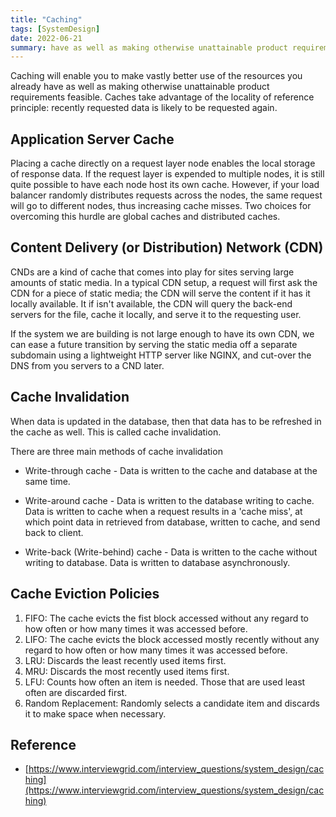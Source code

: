 ```yaml
---
title: "Caching"
tags: [SystemDesign]
date: 2022-06-21
summary: have as well as making otherwise unattainable product requirements feasible.
---
```


Caching will enable you to make vastly better use of the resources you already
have as well as making otherwise unattainable product requirements feasible.
Caches take advantage of the locality of reference principle: recently
requested data is likely to be requested again.

## Application Server Cache

Placing a cache directly on a request layer node enables the local storage of
response data. If the request layer is expended to multiple nodes, it is still
quite possible to have each node host its own cache. However, if your load
balancer randomly distributes requests across the nodes, the same request will
go to different nodes, thus increasing cache misses. Two choices for
overcoming this hurdle are global caches and distributed caches.

## Content Delivery (or Distribution) Network (CDN)

CNDs are a kind of cache that comes into play for sites serving large amounts
of static media. In a typical CDN setup, a request will first ask the CDN for
a piece of static media; the CDN will serve the content if it has it locally
available. It if isn't available, the CDN will query the back-end servers for
the file, cache it locally, and serve it to the requesting user.

If the system we are building is not large enough to have its own CDN, we can
ease a future transition by serving the static media off a separate subdomain
using a lightweight HTTP server like NGINX, and cut-over the DNS from you
servers to a CND later.

## Cache Invalidation

When data is updated in the database, then that data has to be refreshed in the cache as well. This is called cache invalidation.

There are three main methods of cache invalidation

- Write-through cache - Data is written to the cache and database at the same time.

- Write-around cache - Data is written to the database writing to cache. Data is written to cache when a request results in a 'cache miss', at which point data in retrieved from database, written to cache, and send back to client.

- Write-back (Write-behind) cache - Data is written to the cache without writing to database. Data is written to database asynchronously.

## Cache Eviction Policies

1. FIFO: The cache evicts the fist block accessed without any regard to how often or how many times it was accessed before.
2. LIFO: The cache evicts the block accessed mostly recently without any
   regard to how often or how many times it was accessed before.
3. LRU: Discards the least recently used items first.
4. MRU: Discards the most recently used items first.
5. LFU: Counts how often an item is needed. Those that are used least often
   are discarded first.
6. Random Replacement: Randomly selects a candidate item and discards it to
   make space when necessary.

## Reference

- [https://www.interviewgrid.com/interview_questions/system_design/caching](https://www.interviewgrid.com/interview_questions/system_design/caching)